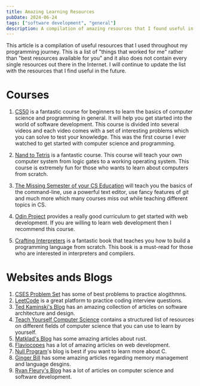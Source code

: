 ```yaml
---
title: Amazing Learning Resources
pubDate: 2024-06-24
tags: ["software development", "general"]
description: A compilation of amazing resources that I found useful in my learning journey.
---
```


This article is a compilation of useful resources that I used throughout my programming journey. This is a list of "things that worked for me" rather than "best resources available for you" and it also does not contain every single resources out there in the Internet.
I will continue to update the list with the resources that I find useful in the future.

# Courses

1. [CS50](https://cs50.harvard.edu/) is a fantastic course for beginners to learn the basics of computer science and programming in general. It will help you get started into the world of software development. This course is divided into several videos and each video comes with a set of interesting problems which you can solve to test your knowledge. This was the first course I ever watched to get started with computer science and programming.

2. [Nand to Tetris](https://www.nand2tetris.org/) is a fantastic course. This course will teach your own computer system from logic gates to a working operating system. This course is extremely fun for those who wants to learn about computers from scratch.

3. [The Missing Semester of your CS Education](https://missing.csail.mit.edu/) will teach you the basics of the command-line, use a powerful text editor, use fancy features of git and much more which many courses miss out while teaching different topics in CS.

4. [Odin Project](https://www.theodinproject.com/) provides a really good curriculum to get started with web development. If you are willing to learn web development then I recommend this course.
5. [Crafting Interpreters](https://craftinginterpreters.com/) is a fantastic book that teaches you how to build a programming language from scratch. This book is a must-read for those who are interested in interpreters and compilers.

# Websites ands Blogs

1. [CSES Problem Set](https://cses.fi/problemset/) has some of best problems to practice alogithmns.
2. [LeetCode](https://leetcode.com/) is a great platform to practice coding interview questions.
3. [Ted Kaminski's Blog](https://tedkaminski.com/archive) has an amazing collection of articles on software architecture and design.
4. [Teach Yourself Computer Science](https://teachyourselfcs.com/) contains a structured list of resources on different fields of computer science that you can use to learn by yourself.
5. [Matklad's Blog](https://matklad.github.io/) has some amazing articles about rust.
6. [Flaviocopes](https://flaviocopes.com/) has a lot of amazing articles on web development.
7. [Null Program](https://nullprogram.com/)'s blog is best if you want to learn more about C.
8. [Ginger Bill](https://gingerbill.org/blog) has some amazing articles regarding memory management and language desgins.
9. [Ryan Fleury's Blog](https://www.rfleury.com/) has a lot of articles on computer science and software development.
